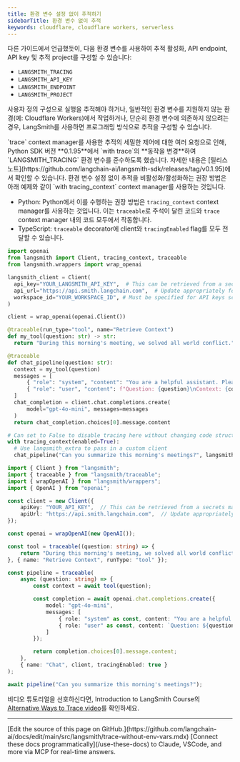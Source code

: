```yaml
---
title: 환경 변수 설정 없이 추적하기
sidebarTitle: 환경 변수 없이 추적
keywords: cloudflare, cloudflare workers, serverless
---
```


다른 가이드에서 언급했듯이, 다음 환경 변수를 사용하여 추적 활성화, API endpoint, API key 및 추적 project를 구성할 수 있습니다:

* `LANGSMITH_TRACING`
* `LANGSMITH_API_KEY`
* `LANGSMITH_ENDPOINT`
* `LANGSMITH_PROJECT`

사용자 정의 구성으로 실행을 추적해야 하거나, 일반적인 환경 변수를 지원하지 않는 환경(예: Cloudflare Workers)에서 작업하거나, 단순히 환경 변수에 의존하지 않으려는 경우, LangSmith를 사용하면 프로그래밍 방식으로 추적을 구성할 수 있습니다.

<Warning>
`trace` context manager를 사용한 추적의 세밀한 제어에 대한 여러 요청으로 인해, Python SDK 버전 **0.1.95**에서 `with trace`의 **동작을 변경**하여 `LANGSMITH_TRACING` 환경 변수를 준수하도록 했습니다. 자세한 내용은 [릴리스 노트](https://github.com/langchain-ai/langsmith-sdk/releases/tag/v0.1.95)에서 확인할 수 있습니다. 환경 변수 설정 없이 추적을 비활성화/활성화하는 권장 방법은 아래 예제와 같이 `with tracing_context` context manager를 사용하는 것입니다.
</Warning>

- Python: Python에서 이를 수행하는 권장 방법은 `tracing_context` context manager를 사용하는 것입니다. 이는 `traceable`로 주석이 달린 코드와 `trace` context manager 내의 코드 모두에서 작동합니다.
- TypeScript: `traceable` decorator에 client와 `tracingEnabled` flag를 모두 전달할 수 있습니다.

<CodeGroup>

```python Python
import openai
from langsmith import Client, tracing_context, traceable
from langsmith.wrappers import wrap_openai

langsmith_client = Client(
  api_key="YOUR_LANGSMITH_API_KEY",  # This can be retrieved from a secrets manager
  api_url="https://api.smith.langchain.com",  # Update appropriately for self-hosted installations or the EU region
  workspace_id="YOUR_WORKSPACE_ID", # Must be specified for API keys scoped to multiple workspaces
)

client = wrap_openai(openai.Client())

@traceable(run_type="tool", name="Retrieve Context")
def my_tool(question: str) -> str:
  return "During this morning's meeting, we solved all world conflict."

@traceable
def chat_pipeline(question: str):
  context = my_tool(question)
  messages = [
      { "role": "system", "content": "You are a helpful assistant. Please respond to the user's request only based on the given context." },
      { "role": "user", "content": f"Question: {question}\nContext: {context}"}
  ]
  chat_completion = client.chat.completions.create(
      model="gpt-4o-mini", messages=messages
  )
  return chat_completion.choices[0].message.content

# Can set to False to disable tracing here without changing code structure
with tracing_context(enabled=True):
  # Use langsmith_extra to pass in a custom client
  chat_pipeline("Can you summarize this morning's meetings?", langsmith_extra={"client": langsmith_client})
```

```typescript TypeScript
import { Client } from "langsmith";
import { traceable } from "langsmith/traceable";
import { wrapOpenAI } from "langsmith/wrappers";
import { OpenAI } from "openai";

const client = new Client({
    apiKey: "YOUR_API_KEY",  // This can be retrieved from a secrets manager
    apiUrl: "https://api.smith.langchain.com",  // Update appropriately for self-hosted installations or the EU region
});

const openai = wrapOpenAI(new OpenAI());

const tool = traceable((question: string) => {
    return "During this morning's meeting, we solved all world conflict.";
}, { name: "Retrieve Context", runType: "tool" });

const pipeline = traceable(
    async (question: string) => {
        const context = await tool(question);

        const completion = await openai.chat.completions.create({
            model: "gpt-4o-mini",
            messages: [
                { role: "system" as const, content: "You are a helpful assistant. Please respond to the user's request only based on the given context." },
                { role: "user" as const, content: `Question: ${question}\nContext: ${context}`}
            ]
        });

        return completion.choices[0].message.content;
    },
    { name: "Chat", client, tracingEnabled: true }
);

await pipeline("Can you summarize this morning's meetings?");
```

</CodeGroup>

비디오 튜토리얼을 선호하신다면, Introduction to LangSmith Course의 [Alternative Ways to Trace video](https://academy.langchain.com/pages/intro-to-langsmith-preview)를 확인하세요.

---

<Callout icon="pen-to-square" iconType="regular">
    [Edit the source of this page on GitHub.](https://github.com/langchain-ai/docs/edit/main/src/langsmith/trace-without-env-vars.mdx)
</Callout>
<Tip icon="terminal" iconType="regular">
    [Connect these docs programmatically](/use-these-docs) to Claude, VSCode, and more via MCP for    real-time answers.
</Tip>
